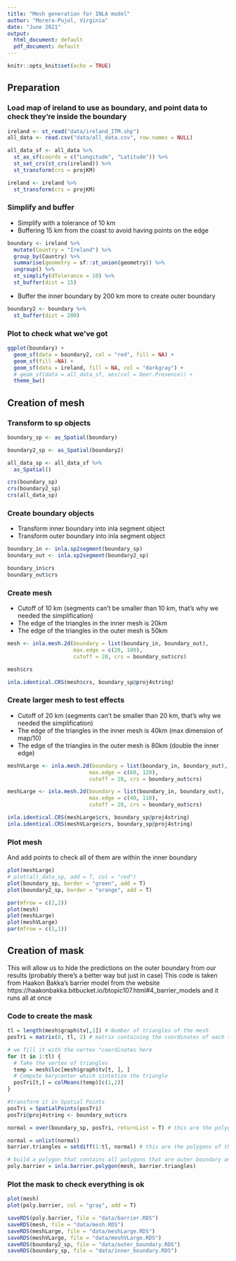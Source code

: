 ```yaml
---
title: "Mesh generation for INLA model"
author: "Morera-Pujol, Virginia"
date: "June 2021"
output:
  html_document: default
  pdf_document: default
---
```


```r
knitr::opts_knit$set(echo = TRUE)
```


## Preparation

### Load map of ireland to use as boundary, and point data to check they're inside the boundary

```r
ireland <- st_read("data/ireland_ITM.shp")
all_data <- read.csv("data/all_data.csv", row.names = NULL)

all_data_sf <- all_data %>% 
  st_as_sf(coords = c("Longitude", "Latitude")) %>% 
  st_set_crs(st_crs(ireland)) %>% 
  st_transform(crs = projKM)

ireland <- ireland %>% 
  st_transform(crs = projKM)
```


### Simplify and buffer 

- Simplify with a tolerance of 10 km 
- Buffering 15 km from the coast to avoid having points on the edge

```r
boundary <- ireland %>% 
  mutate(Country = "Ireland") %>% 
  group_by(Country) %>%
  summarise(geometry = sf::st_union(geometry)) %>%
  ungroup() %>% 
  st_simplify(dTolerance = 10) %>% 
  st_buffer(dist = 15)
```

- Buffer the inner boundary by 200 km more to create outer boundary

```r
boundary2 <- boundary %>% 
  st_buffer(dist = 200)
```

### Plot to check what we've got

```r
ggplot(boundary) +
  geom_sf(data = boundary2, col = "red", fill = NA) +
  geom_sf(fill =NA) + 
  geom_sf(data = ireland, fill = NA, col = "darkgray") + 
  # geom_sf(data = all_data_sf, aes(col = Deer.Presence)) + 
  theme_bw()          
```

## Creation of mesh

### Transform to sp objects

```r
boundary_sp <- as_Spatial(boundary)

boundary2_sp <- as_Spatial(boundary2)

all_data_sp <- all_data_sf %>% 
  as_Spatial()

crs(boundary_sp)
crs(boundary2_sp)
crs(all_data_sp)
```

### Create boundary objects

- Transform inner boundary into inla segment object
- Transform outer boundary into inla segment object

```r
boundary_in <- inla.sp2segment(boundary_sp)
boundary_out <- inla.sp2segment(boundary2_sp)

boundary_in$crs
boundary_out$crs
```

### Create mesh

- Cutoff of 10 km (segments can't be smaller than 10 km, that's why we needed the simplification)
- The edge of the triangles in the inner mesh is 20km
- The edge of the triangles in the outer mesh is 50km 

```r
mesh <- inla.mesh.2d(boundary = list(boundary_in, boundary_out), 
                     max.edge = c(20, 100), 
                     cutoff = 20, crs = boundary_out$crs)

mesh$crs

inla.identical.CRS(mesh$crs, boundary_sp@proj4string)
```


### Create larger mesh to test effects

- Cutoff of 20 km (segments can't be smaller than 20 km, that's why we needed the simplification)
- The edge of the triangles in the inner mesh is 40km (max dimension of map/10)
- The edge of the triangles in the outer mesh is 80km (double the inner edge) 

```r
meshVLarge <- inla.mesh.2d(boundary = list(boundary_in, boundary_out), 
                          max.edge = c(60, 120), 
                          cutoff = 20, crs = boundary_out$crs)

meshLarge <- inla.mesh.2d(boundary = list(boundary_in, boundary_out), 
                          max.edge = c(40, 110), 
                          cutoff = 20, crs = boundary_out$crs)

inla.identical.CRS(meshLarge$crs, boundary_sp@proj4string)
inla.identical.CRS(meshVLarge$crs, boundary_sp@proj4string)

```


### Plot mesh

And add points to check all of them are within the inner boundary
```r
plot(meshLarge)
# plot(all_data_sp, add = T, col = "red")
plot(boundary_sp, border = "green", add = T)
plot(boundary2_sp, border = "orange", add = T)

par(mfrow = c(2,2))
plot(mesh)
plot(meshLarge)
plot(meshVLarge)
par(mfrow = c(1,1))
```

## Creation of mask

This will allow us to hide the predictions on the outer boundary from our results (probably there's a better way but just in case)
This code is taken from Haakon Bakka's barrier model from the website https://haakonbakka.bitbucket.io/btopic107.html#4_barrier_models and it runs all at once

### Code to create the mask

```r
tl = length(mesh$graph$tv[,1]) # Number of triangles of the mesh
posTri = matrix(0, tl, 2) # matrix containing the coordinates of each triangle's 

# we fill it with the vertex "coordinates here
for (t in 1:tl) {
  # Take the vertex of triangles
  temp = mesh$loc[mesh$graph$tv[t, ], ]
  # Compute barycenter which sintetize the triangle
  posTri[t,] = colMeans(temp)[c(1,2)]
}

#transform it in Spatial Points
posTri = SpatialPoints(posTri)
posTri@proj4string <- boundary_out$crs

normal = over(boundary_sp, posTri, returnList = T) # this are the polygons contained in the inner boundary, the "good" ones

normal = unlist(normal)
barrier.triangles = setdiff(1:tl, normal) # this are the polygons of the outer boundary, the ones we want to hide

# build a polygon that contains all polygons that are outer boundary and not inner. 
poly.barrier = inla.barrier.polygon(mesh, barrier.triangles)
```

### Plot the mask to check everything is ok

```r
plot(mesh)
plot(poly.barrier, col = "gray", add = T)
```


```r
saveRDS(poly.barrier, file = "data/barrier.RDS")
saveRDS(mesh, file = "data/mesh.RDS")
saveRDS(meshLarge, file = "data/meshLarge.RDS")
saveRDS(meshVLarge, file = "data/meshVLarge.RDS")
saveRDS(boundary2_sp, file = "data/outer_boundary.RDS")
saveRDS(boundary_sp, file = "data/inner_boundary.RDS")
```
